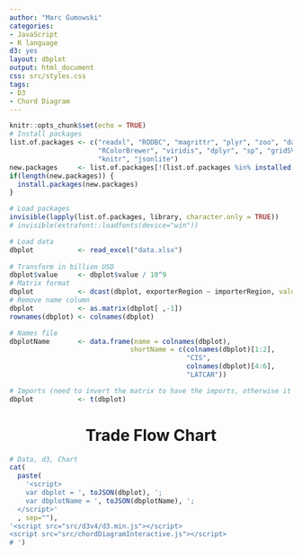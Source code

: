 ```yaml
---
author: "Marc Gumowski"
categories:
- JavaScript
- R language
d3: yes
layout: dbplot
output: html_document
css: src/styles.css
tags:
- D3
- Chord Diagram
---
```


```r
knitr::opts_chunk$set(echo = TRUE)
# Install packages
list.of.packages <- c("readxl", "RODBC", "magrittr", "plyr", "zoo", "data.table", "extrafont", 
                      "RColorBrewer", "viridis", "dplyr", "sp", "gridSVG",
                      "knitr", "jsonlite")
new.packages     <- list.of.packages[!(list.of.packages %in% installed.packages()[ ,"Package"])]
if(length(new.packages)) {
  install.packages(new.packages)
}

# Load packages
invisible(lapply(list.of.packages, library, character.only = TRUE))
# invisible(extrafont::loadfonts(device="win"))

# Load data
dbplot           <- read_excel("data.xlsx")
  
# Transform in billion USD
dbplot$value     <- dbplot$value / 10^9
# Matrix format
dbplot           <- dcast(dbplot, exporterRegion ~ importerRegion, value.var = "value")
# Remove name column
dbplot           <- as.matrix(dbplot[ ,-1])
rownames(dbplot) <- colnames(dbplot)

# Names file
dbplotName       <- data.frame(name = colnames(dbplot),
                              shortName = c(colnames(dbplot)[1:2],
                                            "CIS",
                                            colnames(dbplot)[4:6],
                                            "LATCAR"))

# Imports (need to invert the matrix to have the imports, otherwise it is export)
dbplot           <- t(dbplot)

```

<head><title> Chord Diagram </title></head>
<body>
<center><h1>Trade Flow Chart</h1></center>
<div id="chordDiagramInteractive" style="text-align:center; width:100%;"></div>
```r
# Data, d3, Chart
cat(
  paste(
    '<script>
    var dbplot = ', toJSON(dbplot), ';
    var dbplotName = ', toJSON(dbplotName), ';
  </script>'
  , sep=""),
'<script src="src/d3v4/d3.min.js"></script>
<script src="src/chordDiagramInteractive.js"></script>
# ')

```
</body></html>